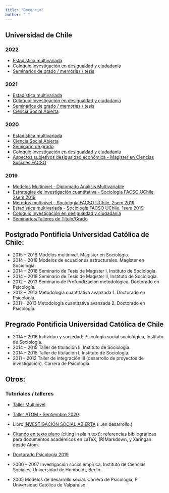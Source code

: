 ---
title: "Docencia"
author: " "
---

## Universidad de Chile

### 2022

- [Estadística multivariada](https://multivariada.netlify.app/)
- [Coloquio investigación en desigualdad y ciudadanía](/post/coloquio/)
- [Seminarios de grado / memorias / tesis](/post/seminarios/)


### 2021

- [Estadística multivariada](https://version2021--multivariada.netlify.app/)
- [Coloquio investigación en desigualdad y ciudadanía](/post/coloquio/)
- [Seminarios de grado / memorias / tesis](/post/seminarios/)
- [Ciencia Social Abierta](https://cienciasocialabierta.netlify.com/)


### 2020

- [Estadística multivariada](https://version2020--multivariada.netlify.app/)
- [Ciencia Social Abierta](https://version2020--cienciasocialabierta.netlify.app/)
- [Seminario de grado](/post/seminarios/)
- [Coloquio investigación en desigualdad y ciudadanía](/post/coloquio2020/)
- [Aspectos subjetivos desigualdad económica - Magister en Ciencias Sociales FACSO](documents/magister-facso-2020/magister_web.html)

### 2019

- [Modelos Multinivel - Diplomado Análisis Multivariable](/talleres-cursos/diplomado_multinivel/mlm-dip.html)
- [Estrategias de investigación cuantitativa - Sociología FACSO UChile, 2sem 2019](https://estrategias-ic.netlify.com/)
- [Métodos multinivel - Sociología FACSO UChile, 2sem 2019](https://multinivel.netlify.com/)
- [Estadística multivariada - Sociología FACSO UChile, 1sem 2019](https://juancarloscastillo.github.io/metsoc-facsouchile/index.html)
- [Coloquio investigación en desigualdad y ciudadanía](cursos/coloquio2019/index.html)
- [Seminarios/Talleres  de Título/Grado](seminarios-talleres.html)

## Postgrado Pontificia Universidad Católica de Chile:

- 2015 – 2018        Modelos multinivel. Magíster en Sociología.
-  2014 – 2018           Modelos de ecuaciones estructurales. Magíster en Sociología.
-  2014 – 2018    Seminario de Tesis de Magíster I, Instituto de Sociología.
-  2014 – 2018    Seminario de Tesis de Magíster II, Instituto de Sociología.
-  2012 – 2013   Seminario de Profundización metodológica. Doctorado en Psicología.
-  2012 – 2013   Metodología cuantitativa avanzada 1. Doctorado en Psicología.
-  2011 – 2013   Metodología cuantitativa avanzada 2. Doctorado en Psicología.

## Pregrado Pontificia Universidad Católica de Chile

-  2014 – 2016 Individuo y sociedad: Psicología social sociológica, Instituto de Sociología.
-  2014 – 2015  Taller de titulación II, Instituto de Sociología.
-  2014 – 2015  Taller de titulación I, Instituto de Sociología.
-  2011 – 2012  Taller de integración III (desarrollo de proyectos de investigación). Carrera de Psicología.


## Otros:

### Tutoriales / talleres

- [Taller Multinivel](talleres-cursos/multinivel_taller/taller_multinivel.html)

- [Taller ATOM  - Septiembre 2020](talleres-cursos/tallerATOM/atom_web.html)

- Libro [INVESTIGACIÓN SOCIAL ABIERTA](https://juancarloscastillo.github.io/in-socabi/) (...en desarrollo.)

- [Citando en texto plano](citando-plano.html) (citing in plain text): referencias bibliográficas para documentos académicos en LaTeX, (R)Markdown, y Xaringan desde Atom.
<br/>

- [Doctorado Psicología 2019](documents/doctorado-psicologia/doc-psic.html)

-  2006   –   2007   Investigación     social   empírica.   Instituto   de   Ciencias   Sociales,   Universidad   de Humboldt, Berlin.

-  2005 Modelos de desarrollo social. Carrera de Psicología, P. Universidad Católica de Valparaíso.

<br/>

<br/>
